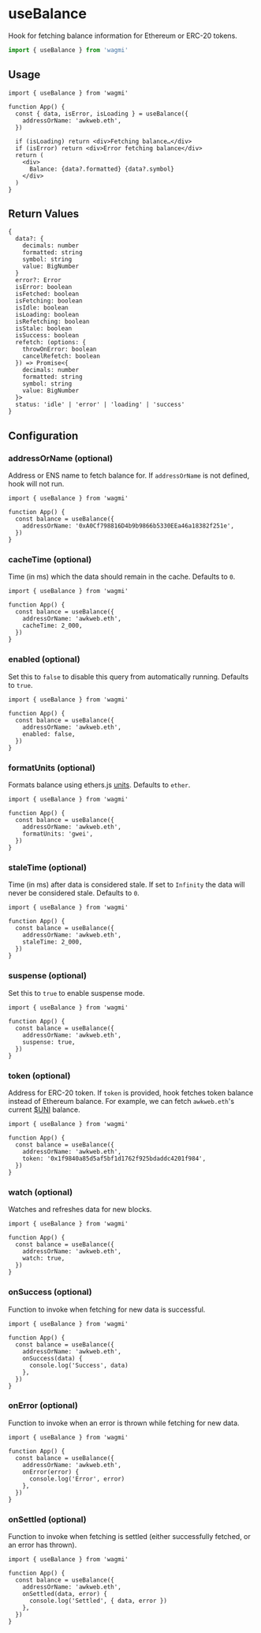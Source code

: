 # useBalance

Hook for fetching balance information for Ethereum or ERC-20 tokens.

```ts
import { useBalance } from 'wagmi'
```

## Usage

```tsx
import { useBalance } from 'wagmi'

function App() {
  const { data, isError, isLoading } = useBalance({
    addressOrName: 'awkweb.eth',
  })

  if (isLoading) return <div>Fetching balance…</div>
  if (isError) return <div>Error fetching balance</div>
  return (
    <div>
      Balance: {data?.formatted} {data?.symbol}
    </div>
  )
}
```

## Return Values

```tsx
{
  data?: {
    decimals: number
    formatted: string
    symbol: string
    value: BigNumber
  }
  error?: Error
  isError: boolean
  isFetched: boolean
  isFetching: boolean
  isIdle: boolean
  isLoading: boolean
  isRefetching: boolean
  isStale: boolean
  isSuccess: boolean
  refetch: (options: {
    throwOnError: boolean
    cancelRefetch: boolean
  }) => Promise<{
    decimals: number
    formatted: string
    symbol: string
    value: BigNumber
  }>
  status: 'idle' | 'error' | 'loading' | 'success'
}
```

## Configuration

### addressOrName (optional)

Address or ENS name to fetch balance for. If `addressOrName` is not defined, hook will not run.

```tsx {5}
import { useBalance } from 'wagmi'

function App() {
  const balance = useBalance({
    addressOrName: '0xA0Cf798816D4b9b9866b5330EEa46a18382f251e',
  })
}
```

### cacheTime (optional)

Time (in ms) which the data should remain in the cache. Defaults to `0`.

```tsx {6}
import { useBalance } from 'wagmi'

function App() {
  const balance = useBalance({
    addressOrName: 'awkweb.eth',
    cacheTime: 2_000,
  })
}
```

### enabled (optional)

Set this to `false` to disable this query from automatically running. Defaults to `true`.

```tsx {6}
import { useBalance } from 'wagmi'

function App() {
  const balance = useBalance({
    addressOrName: 'awkweb.eth',
    enabled: false,
  })
}
```

### formatUnits (optional)

Formats balance using ethers.js [units](https://docs.ethers.io/v5/api/utils/display-logic/#display-logic--units). Defaults to `ether`.

```tsx {6}
import { useBalance } from 'wagmi'

function App() {
  const balance = useBalance({
    addressOrName: 'awkweb.eth',
    formatUnits: 'gwei',
  })
}
```

### staleTime (optional)

Time (in ms) after data is considered stale. If set to `Infinity` the data will never be considered stale. Defaults to `0`.

```tsx {6}
import { useBalance } from 'wagmi'

function App() {
  const balance = useBalance({
    addressOrName: 'awkweb.eth',
    staleTime: 2_000,
  })
}
```

### suspense (optional)

Set this to `true` to enable suspense mode.

```tsx {6}
import { useBalance } from 'wagmi'

function App() {
  const balance = useBalance({
    addressOrName: 'awkweb.eth',
    suspense: true,
  })
}
```

### token (optional)

Address for ERC-20 token. If `token` is provided, hook fetches token balance instead of Ethereum balance. For example, we can fetch `awkweb.eth`'s current [$UNI](https://etherscan.io/address/0x1f9840a85d5af5bf1d1762f925bdaddc4201f984) balance.

```tsx {6}
import { useBalance } from 'wagmi'

function App() {
  const balance = useBalance({
    addressOrName: 'awkweb.eth',
    token: '0x1f9840a85d5af5bf1d1762f925bdaddc4201f984',
  })
}
```

### watch (optional)

Watches and refreshes data for new blocks.

```tsx {6}
import { useBalance } from 'wagmi'

function App() {
  const balance = useBalance({
    addressOrName: 'awkweb.eth',
    watch: true,
  })
}
```

### onSuccess (optional)

Function to invoke when fetching for new data is successful.

```tsx {6-8}
import { useBalance } from 'wagmi'

function App() {
  const balance = useBalance({
    addressOrName: 'awkweb.eth',
    onSuccess(data) {
      console.log('Success', data)
    },
  })
}
```

### onError (optional)

Function to invoke when an error is thrown while fetching for new data.

```tsx {6-8}
import { useBalance } from 'wagmi'

function App() {
  const balance = useBalance({
    addressOrName: 'awkweb.eth',
    onError(error) {
      console.log('Error', error)
    },
  })
}
```

### onSettled (optional)

Function to invoke when fetching is settled (either successfully fetched, or an error has thrown).

```tsx {6-8}
import { useBalance } from 'wagmi'

function App() {
  const balance = useBalance({
    addressOrName: 'awkweb.eth',
    onSettled(data, error) {
      console.log('Settled', { data, error })
    },
  })
}
```
